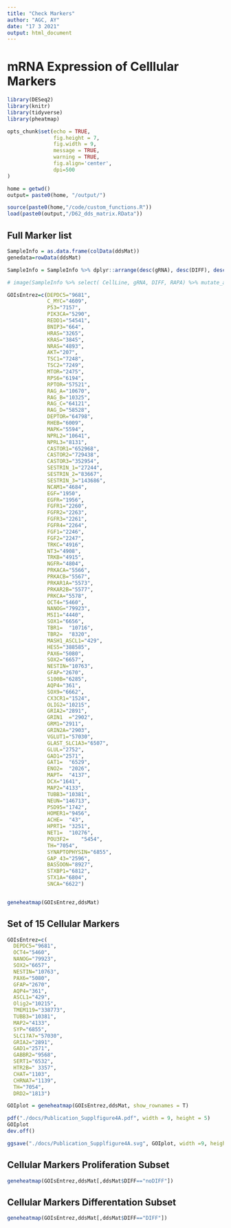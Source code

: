 ```yaml
---
title: "Check Markers"
author: "AGC, AY"
date: "17 3 2021"
output: html_document
---
```



# mRNA Expression of Celllular Markers 

```r



library(DESeq2)
library(knitr)
library(tidyverse)
library(pheatmap)

opts_chunk$set(echo = TRUE, 
               fig.height = 7, 
               fig.width = 9, 
               message = TRUE,
               warning = TRUE,
               fig.align='center',
               dpi=500
)

```

```r
home = getwd()
output= paste0(home, "/output/")

source(paste0(home,"/code/custom_functions.R"))
load(paste0(output,"/D62_dds_matrix.RData"))

```


## Full Marker list 

```r

SampleInfo = as.data.frame(colData(ddsMat))
genedata=rowData(ddsMat)

SampleInfo = SampleInfo %>% dplyr::arrange(desc(gRNA), desc(DIFF), desc(RAPA))

# image(SampleInfo %>% select( CellLine, gRNA, DIFF, RAPA) %>% mutate_all(as.numeric) %>% as.matrix)

GOIsEntrez=c(DEPDC5="9681",
             C_MYC="4609",
             P53="7157",
             PIK3CA="5290",
             REDD1="54541",
             BNIP3="664",
             HRAS="3265",
             KRAS="3845",
             NRAS="4893",
             AKT="207",
             TSC1="7248",
             TSC2="7249",
             MTOR="2475",
             RPS6="6194",
             RPTOR="57521",
             RAG_A="10670",
             RAG_B="10325",
             RAG_C="64121",
             RAG_D="58528",
             DEPTOR="64798",
             RHEB="6009",
             MAPK="5594",
             NPRL2="10641",
             NPRL3="8131",
             CASTOR1="652968",
             CASTOR2="729438",
             CASTOR3="352954",
             SESTRIN_1="27244",
             SESTRIN_2="83667",
             SESTRIN_3="143686",
             NCAM1="4684",
             EGF="1950",
             EGFR="1956",
             FGFR1="2260",
             FGFR2="2263",
             FGFR3="2261",
             FGFR4="2264",
             FGF1="2246",
             FGF2="2247",
             TRKC="4916",
             NT3="4908",
             TRKB="4915",
             NGFR="4804",
             PRKACA="5566",
             PRKACB="5567",
             PRKAR1A="5573",
             PRKAR2B="5577",
             PRKCA="5578",
             OCT4="5460",
             NANOG="79923",
             MSI1="4440",
             SOX1="6656",
             TBR1=	"10716",
             TBR2=	"8320",
             MASH1_ASCL1="429",
             HES5="388585",
             PAX6="5080",
             SOX2="6657",
             NESTIN="10763",
             GFAP="2670",
             S100B="6285",
             AQP4="361",
             SOX9="6662",
             CX3CR1="1524",
             OLIG2="10215",
             GRIA2="2891",
             GRIN1	="2902",
             GRM1="2911",
             GRIN2A="2903",
             VGLUT1="57030",
             GLAST_SLC1A3="6507",
             GLUL="2752",
             GAD1="2571",	
             GAT1=	"6529",	
             ENO2=	"2026",	
             MAPT=	"4137",	
             DCX="1641",
             MAP2="4133",
             TUBB3="10381",
             NEUN="146713",
             PSD95="1742",
             HOMER1="9456",
             ACHE=	"43",
             HPRT1=	"3251",
             NET1=	"10276",
             POU3F2=	"5454",
             TH="7054",
             SYNAPTOPHYSIN="6855",
             GAP_43="2596",
             BASSOON="8927",
             STXBP1="6812",
             STX1A="6804",
             SNCA="6622")


geneheatmap(GOIsEntrez,ddsMat)

```

## Set of 15 Cellular Markers

```r

GOIsEntrez=c(
  DEPDC5="9681",
  OCT4="5460",
  NANOG="79923",
  SOX2="6657",
  NESTIN="10763",
  PAX6="5080",
  GFAP="2670",
  AQP4="361",
  ASCL1="429",
  Olig2="10215",
  TMEM119="338773",
  TUBB3="10381",
  MAP2="4133",
  SYP="6855",
  SLC17A7="57030",
  GRIA2="2891",
  GAD1="2571",
  GABBR2="9568",
  SERT1="6532",
  HTR2B=" 3357",
  CHAT="1103",
  CHRNA7="1139",
  TH="7054",
  DRD2="1813")

GOIplot = geneheatmap(GOIsEntrez,ddsMat, show_rownames = T)

pdf("./docs/Publication_Supplfigure4A.pdf", width = 9, height = 5)
GOIplot
dev.off()

ggsave("./docs/Publication_Supplfigure4A.svg", GOIplot, width =9, height = 5)


```


## Cellular Markers Proliferation Subset

```r

geneheatmap(GOIsEntrez,ddsMat[,ddsMat$DIFF=="noDIFF"])

```


## Cellular Markers Differentation Subset

```r

geneheatmap(GOIsEntrez,ddsMat[,ddsMat$DIFF=="DIFF"])

```




